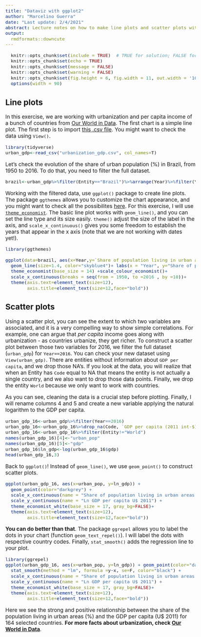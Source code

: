 ```yaml
---
title: "Dataviz with ggplot2"
author: "Marcelino Guerra"
date: "Last update: 2/4/2021"
abstract: Lecture notes on how to make line plots and scatter plots with ggplot2, and an exercise with tidycensus.  
output: 
  rmdformats::downcute
---
```


<style type="text/css">
  body{
  font-size: 13pt;
}
</style>

```r
  knitr::opts_chunk$set(include = TRUE)  # TRUE for solution; FALSE for questions set
  knitr::opts_chunk$set(echo = TRUE)
  knitr::opts_chunk$set(message = FALSE)
  knitr::opts_chunk$set(warning = FALSE)
  knitr::opts_chunk$set(fig.height = 6, fig.width = 11, out.width = '100%', fig.align = "center")
  options(width = 90)

```


## Line plots

In this exercise, we are working with urbanization and per capita income of a bunch of countries from [Our World in Data](https://ourworldindata.org/urbanization). The first chart is a simple line plot. The first step is to import [this .csv file](https://drive.google.com/file/d/1M13_5sjCNnouvGZOJB56SemHydPkgCvR/view?usp=sharing). You might want to check the data using `View()`.

```r
library(tidyverse)
urban_gdp<-read_csv("urbanization_gdp.csv", col_names=T)
```

Let's check the evolution of the share of urban population (%) in Brazil, from 1950 to 2016. To do that, you need to filter the full dataset.

```r
brazil<-urban_gdp%>%filter(Entity=="Brazil")%>%arrange(Year)%>%filter(Year>=1950)
```

Working with the filtered data, use `ggplot()` package to create line plots. The package `ggthemes` allows you to customize the chart appearance, and you might want to check all the possibilites [here](https://yutannihilation.github.io/allYourFigureAreBelongToUs/ggthemes/). For this exercise, I will use [`theme_economist`](https://yutannihilation.github.io/allYourFigureAreBelongToUs/ggthemes/theme_economist/). The basic line plot works with `geom_line()`, and you can set the line type and its size easily. `theme()` adjust the size of the label in the axis, and `scale_x_continuous()` gives you some freedom to establish the years that appear in the x axis (note that we are not working with dates yet!).  

```r
library(ggthemes)

ggplot(data=brazil, aes(x=Year,y=`Share of population living in urban areas (%)`))+
  geom_line(size=1.4, color="skyblue4")+ labs(x = "Year", y="Share of population living in urban areas (%) in Brazil")+
  theme_economist(base_size = 14) +scale_colour_economist()+
  scale_x_continuous(breaks = seq(from = 1950, to =2016 , by =10))+
  theme(axis.text=element_text(size=12),
        axis.title=element_text(size=12,face="bold"))
```

## Scatter plots

Using a scatter plot, you can see the extent to which two variables are associated, and it is a very compelling way to show simple correlations. For example, one can argue that *per capita* income goes along with urbanization - as countries urbanize, they get richer. To construct a scatter plot between those two variables for 2016, we filter the full dataset (`urban_gdp`) for `Year==2016`. You can check your new dataset using `View(urban_gdp)`. There are entities without information about `GDP per capita`, and we drop those NA's. If you look at the data, you will realize that when an Entity has `Code` equal to NA that means the entity is not actually a single country, and we also want to drop those data points. Finally, we drop the entity `World` because we only want to work with countries.     

As you can see, cleaning the data is a crucial step before plotting. Finally, I will rename columns 4 and 5 and create a new variable applying the natural logarithm to the GDP per capita. 

```r
urban_gdp_16<-urban_gdp%>%filter(Year==2016)
urban_gdp_16<-urban_gdp_16%>%drop_na(Code, `GDP per capita (2011 int-$) ($)`)
urban_gdp_16<-urban_gdp_16%>%filter(Entity!="World")
names(urban_gdp_16)[4]<-"urban_pop"
names(urban_gdp_16)[5]<-"gdp"
urban_gdp_16$ln_gdp<-log(urban_gdp_16$gdp)
head(urban_gdp_16,3)
```

Back to `ggplot()`! Instead of `geom_line()`, we use `geom_point()` to construct scatter plots. 

```r
ggplot(urban_gdp_16, aes(x=urban_pop, y=ln_gdp)) +
  geom_point(color="darkgrey") + 
  scale_x_continuous(name = "Share of population living in urban areas (%)") +
  scale_y_continuous(name = "Ln GDP per capita U$ 2011") +
  theme_economist_white(base_size = 17, gray_bg=FALSE)+
  theme(axis.text=element_text(size=12),
        axis.title=element_text(size=12,face="bold"))
```

**You can do better than that**. The package `ggrepel` allows you to label the dots in your chart (function `geom_text_repel()`). I will label the dots with respective country codes. Finally, `stat_smooth()` adds the regression line to your plot.

```r
library(ggrepel)
ggplot(urban_gdp_16, aes(x=urban_pop, y=ln_gdp)) + geom_point(color="darkgrey") + geom_text_repel(aes(label=Code), size=3)+
  stat_smooth(method = "lm", formula =y~x, se=F, color="black") +
  scale_x_continuous(name = "Share of population living in urban areas (%)") +
  scale_y_continuous(name = "Ln GDP per capita U$ 2011") +
  theme_economist_white(base_size = 17, gray_bg=FALSE)+
  theme(axis.text=element_text(size=12),
        axis.title=element_text(size=12,face="bold"))
```

Here we see the strong and positive relationship between the share of the population living in urban areas (%) and the GDP per capita (U$ 2011) for 164 selected countries. **For more facts about urbanization, check [Our World in Data](https://ourworldindata.org/urbanization)**.